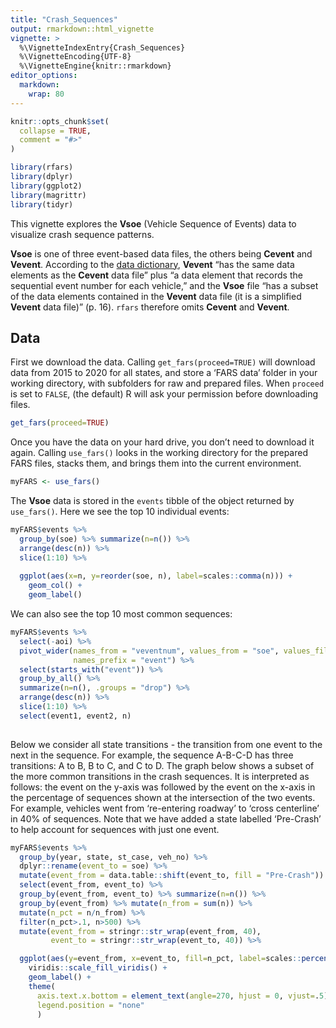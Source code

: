 ```yaml
---
title: "Crash_Sequences"
output: rmarkdown::html_vignette
vignette: >
  %\VignetteIndexEntry{Crash_Sequences}
  %\VignetteEncoding{UTF-8}
  %\VignetteEngine{knitr::rmarkdown}
editor_options: 
  markdown: 
    wrap: 80
---
```


```r
knitr::opts_chunk$set(
  collapse = TRUE,
  comment = "#>"
)
```

```r
library(rfars)
library(dplyr)
library(ggplot2)
library(magrittr)
library(tidyr)
```

This vignette explores the **Vsoe** (Vehicle Sequence of Events) data to
visualize crash sequence patterns.

**Vsoe** is one of three event-based data files, the others being **Cevent** and
**Vevent**. According to the [data
dictionary](https://crashstats.nhtsa.dot.gov/Api/Public/ViewPublication/813254),
**Vevent** "has the same data elements as the **Cevent** data file" plus "a data
element that records the sequential event number for each vehicle," and the
**Vsoe** file "has a subset of the data elements contained in the **Vevent**
data file (it is a simplified **Vevent** data file)" (p. 16). `rfars` therefore
omits **Cevent** and **Vevent**.

## Data

First we download the data. Calling `get_fars(proceed=TRUE)` will download data
from 2015 to 2020 for all states, and store a 'FARS data' folder in your working
directory, with subfolders for raw and prepared files. When `proceed` is set to
`FALSE`, (the default) R will ask your permission before downloading files.

```r
get_fars(proceed=TRUE)
```

Once you have the data on your hard drive, you don't need to download it again.
Calling `use_fars()` looks in the working directory for the prepared FARS files,
stacks them, and brings them into the current environment.

```r
myFARS <- use_fars()
```

The **Vsoe** data is stored in the `events` tibble of the object returned by
`use_fars()`. Here we see the top 10 individual events:

```r
myFARS$events %>%
  group_by(soe) %>% summarize(n=n()) %>%
  arrange(desc(n)) %>%
  slice(1:10) %>%
  
  ggplot(aes(x=n, y=reorder(soe, n), label=scales::comma(n))) +
    geom_col() +
    geom_label()
```

We can also see the top 10 most common sequences:

```r
myFARS$events %>%
  select(-aoi) %>%
  pivot_wider(names_from = "veventnum", values_from = "soe", values_fill = "x",
              names_prefix = "event") %>%
  select(starts_with("event")) %>%
  group_by_all() %>%
  summarize(n=n(), .groups = "drop") %>%
  arrange(desc(n)) %>%
  slice(1:10) %>%
  select(event1, event2, n)
  
```

Below we consider all state transitions - the transition from one event to the
next in the sequence. For example, the sequence A-B-C-D has three transitions: A
to B, B to C, and C to D. The graph below shows a subset of the more common
transitions in the crash sequences. It is interpreted as follows: the event on
the y-axis was followed by the event on the x-axis in the percentage of
sequences shown at the intersection of the two events. For example, vehicles
went from 're-entering roadway' to 'cross centerline' in 40% of sequences. Note
that we have added a state labelled 'Pre-Crash' to help account for sequences
with just one event.

```r
myFARS$events %>%
  group_by(year, state, st_case, veh_no) %>%
  dplyr::rename(event_to = soe) %>%
  mutate(event_from = data.table::shift(event_to, fill = "Pre-Crash")) %>%
  select(event_from, event_to) %>%
  group_by(event_from, event_to) %>% summarize(n=n()) %>%
  group_by(event_from) %>% mutate(n_from = sum(n)) %>%
  mutate(n_pct = n/n_from) %>%
  filter(n_pct>.1, n>500) %>%
  mutate(event_from = stringr::str_wrap(event_from, 40),
         event_to = stringr::str_wrap(event_to, 40)) %>%

  ggplot(aes(y=event_from, x=event_to, fill=n_pct, label=scales::percent(n_pct, accuracy = 1))) +
    viridis::scale_fill_viridis() +
    geom_label() +
    theme(
      axis.text.x.bottom = element_text(angle=270, hjust = 0, vjust=.5),
      legend.position = "none"
      )
```
